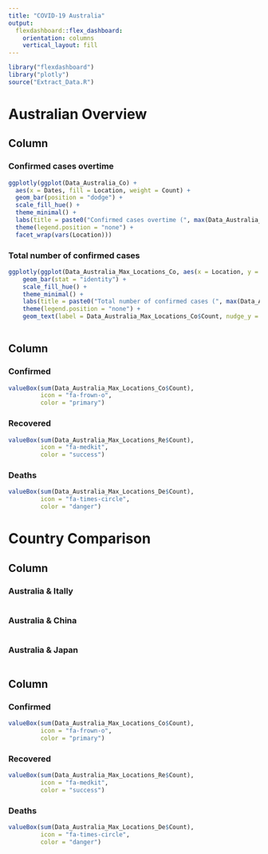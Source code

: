 ```yaml
---
title: "COVID-19 Australia"
output: 
  flexdashboard::flex_dashboard:
    orientation: columns
    vertical_layout: fill
---
```


```r
library("flexdashboard")
library("plotly")
source("Extract_Data.R")

```


Australian Overview
===================================== 

Column {data-width=850}
-----------------------------------------------------------------------

### Confirmed cases overtime {.no-title}

```r

ggplotly(ggplot(Data_Australia_Co) +
  aes(x = Dates, fill = Location, weight = Count) +
  geom_bar(position = "dodge") +
  scale_fill_hue() +
  theme_minimal() +
  labs(title = paste0("Confirmed cases overtime (", max(Data_Australia_Co$Dates), ")"), x = "", y = "") +
  theme(legend.position = "none") +
  facet_wrap(vars(Location)))


```


### Total number of confirmed cases {.no-title}

```r

ggplotly(ggplot(Data_Australia_Max_Locations_Co, aes(x = Location, y = Count, fill = Location)) +
    geom_bar(stat = "identity") +
    scale_fill_hue() +
    theme_minimal() +
    labs(title = paste0("Total number of confirmed cases (", max(Data_Australia_Co$Dates),")"), x = "", y = "") +
    theme(legend.position = "none") +
    geom_text(label = Data_Australia_Max_Locations_Co$Count, nudge_y = 7))
  

```

Column {data-width=150}
-----------------------------------------------------------------------

### Confirmed

```r
valueBox(sum(Data_Australia_Max_Locations_Co$Count), 
         icon = "fa-frown-o",
         color = "primary")

```


### Recovered

```r
valueBox(sum(Data_Australia_Max_Locations_Re$Count), 
         icon = "fa-medkit",
         color = "success")

```

### Deaths

```r
valueBox(sum(Data_Australia_Max_Locations_De$Count), 
         icon = "fa-times-circle",
         color = "danger")
```


Country Comparison
===================================== 


Column {data-width=850}
-----------------------------------------------------------------------

### Australia & Itally {.no-title}

```r

```

### Australia & China {.no-title}

```r

```


### Australia & Japan {.no-title}

```r

```


Column {data-width=150}
-----------------------------------------------------------------------

### Confirmed

```r
valueBox(sum(Data_Australia_Max_Locations_Co$Count), 
         icon = "fa-frown-o",
         color = "primary")

```


### Recovered

```r
valueBox(sum(Data_Australia_Max_Locations_Re$Count), 
         icon = "fa-medkit",
         color = "success")

```

### Deaths

```r
valueBox(sum(Data_Australia_Max_Locations_De$Count), 
         icon = "fa-times-circle",
         color = "danger")
```